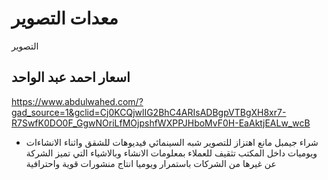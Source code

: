 # معدات التصوير

التصوير



## اسعار احمد عبد الواحد

https://www.abdulwahed.com/?gad_source=1&gclid=Cj0KCQjwlIG2BhC4ARIsADBgpVTBgXH8xr7-R7SwfK0DO0F_GgwNOriLfMOjpshfWXPPJHboMvF0H-EaAktjEALw_wcB

- شراء جيمبل مانع اهتزاز للتصوير شبه السينمائي فيديوهات للشقق واثناء الانشاءات ويوميات داخل المكتب تثقيف للعملاء بمعلومات الانشاء وبالاشياء التي تميز الشركة عن غيرها من الشركات باستمرار ويوميا انتاج منشورات قوية واحترافية 
